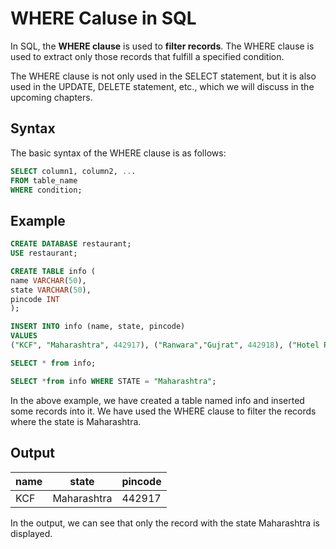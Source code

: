 # WHERE Caluse in SQL

In SQL, the **WHERE clause** is used to **filter records**. The WHERE clause is used to extract only those records that fulfill a specified condition.

The WHERE clause is not only used in the SELECT statement, but it is also used in the UPDATE, DELETE statement, etc., which we will discuss in the upcoming chapters.

## Syntax

The basic syntax of the WHERE clause is as follows:

```sql filename="example.sql"
SELECT column1, column2, ...
FROM table_name
WHERE condition;
```

## Example

```sql filename="example.sql"
CREATE DATABASE restaurant;
USE restaurant;

CREATE TABLE info (
name VARCHAR(50),
state VARCHAR(50),
pincode INT
);

INSERT INTO info (name, state, pincode)
VALUES
("KCF", "Maharashtra", 442917), ("Ranwara","Gujrat", 442918), ("Hotel Raj","Tamil Nadu", 441119);

SELECT * from info;

SELECT *from info WHERE STATE = "Maharashtra";
```

In the above example, we have created a table named info and inserted some records into it. We have used the WHERE clause to filter the records where the state is Maharashtra.

## Output

| name | state       | pincode |
| ---- | ----------- | ------- |
| KCF  | Maharashtra | 442917  |

In the output, we can see that only the record with the state Maharashtra is displayed.
